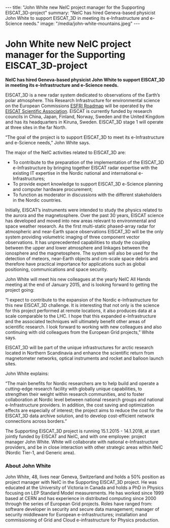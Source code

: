 ---
title: "John White new NeIC project manager for the Supporting EISCAT_3D-project"
summary: "NeIC has hired Geneva-based physicist John White to support EISCAT_3D in meeting its e-Infrastructure and e-Science needs."
image: "/media/john-white-mountains.jpeg"
---
= John White new NeIC project manager for the Supporting EISCAT_3D-project =

'''NeIC has hired Geneva-based physicist John White to support EISCAT_3D in meeting its e-Infrastructure and e-Science needs.'''

EISCAT_3D is a new radar system dedicated to observations of the Earth’s polar atmosphere. This Research Infrastructure for environmental science on the European Commissions [http://ec.europa.eu/research/infrastructures/pdf/esfri-strategy_report_and_roadmap.pdf#view=fit&pagemode=none ESFRI Roadmap] will be operated by the [https://www.eiscat.se/ EISCAT Scientific Association]. EISCAT is currently funded by research councils in China, Japan, Finland, Norway, Sweden and the United Kingdom and has its headquarters in Kiruna, Sweden. EISCAT_3D stage 1 will operate at three sites in the far North.

“The goal of the project is to support EISCAT_3D to meet its e-Infrastructure and e-Science needs,” John White says.

The major of the NeIC activities related to EISCAT_3D are:

* To contribute to the preparation of the implementation of the EISCAT_3D e-Infrastructure by bringing together EISCAT radar expertise with the existing IT expertise in the Nordic national and international e-Infrastructures;
* To provide expert knowledge to support EISCAT_3D e-Science planning and computer hardware procurement;
* To function as moderator in discussions with the different stakeholders in the Nordic countries.

Initially, EISCAT’s instruments were intended to study the physics related to the aurora and the magnetosphere. Over the past 30 years, EISCAT science has developed and moved into new areas relevant to environmental and space weather research. As the first multi-static phased-array radar for atmospheric and near-Earth space observations EISCAT_3D will be the only system providing volumetric imaging of three component vector observations. It has unprecedented capabilities to study the coupling between the upper and lower atmosphere and linkages between the ionosphere and the magnetosphere. The system will also be used for the detection of meteors, near-Earth objects and cm-scale space debris and therefore have practical importance for applications such as global positioning, communications and space security.

John White will meet his new colleagues at the yearly NeIC All Hands meeting at the end of January 2015, and is looking forward to getting the project going:

“I expect to contribute to the expansion of the Nordic e-Infrastructure for this new EISCAT_3D challenge. It is interesting that not only is the science for this project performed at remote locations, it also produces data at a scale comparable to the LHC. I hope that this expanded e-Infrastructure and the associated techniques will ultimately benefit other areas of scientific research. I look forward to working with new colleagues and also continuing with old colleagues from the European Grid projects,” White says.

EISCAT_3D will be part of the unique infrastructures for arctic research located in Northern Scandinavia and enhance the scientific return from magnetometer networks, optical instruments and rocket and balloon launch sites.

John White explains:

“The main benefits for Nordic researchers are to help build and operate a cutting-edge research facility with globally unique capabilities, to strengthen their weight within research communities, and to foster collaboration at Nordic level between national research groups and national e-Infrastructure providers. In addition, the cost saving and optimization effects are especially of interest; the project aims to reduce the cost for the EISCAT_3D data archive solution, and to develop cost-efficient network connections across borders.”

The Supporting EISCAT_3D project is running 15.1.2015 - 14.1.2018, at start jointly funded by EISCAT and NeIC, and with one employee: project manager John White. White will collaborate with national e-Infrastructure providers, and be in close interaction with other strategic areas within NeIC (Nordic Tier-1, and Generic area).

=== About John White ===

John White, 48, lives near Geneva, Switzerland and holds a 50% position as project manager with NeIC in the Supporting EISCAT_3D project. He was educated at the University of Victoria in Canada and holds a PhD in Physics focusing on LEP Standard Model measurements. He has worked since 1999 based at CERN and has experience in distributed computing since 2000 through the series of European Grid projects. Roles have ranged from: software developer in security and secure data management; manager of security middleware for European e-infrastructures; installation and commissioning of Grid and Cloud e-infrastructure for Physics production.
